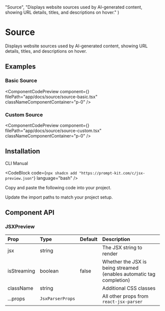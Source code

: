 
  "Source",
  "Displays website sources used by AI-generated content, showing URL details, titles, and descriptions on hover."
)

# Source

Displays website sources used by AI-generated content, showing URL details, titles, and descriptions on hover.

## Examples

### Basic Source

<ComponentCodePreview
  component={<SourceBasic />}
  filePath="app/docs/source/source-basic.tsx"
  classNameComponentContainer="p-0"
/>

### Custom Source

<ComponentCodePreview
  component={<SourceCustom />}
  filePath="app/docs/source/source-custom.tsx"
  classNameComponentContainer="p-0"
/>

## Installation

<Tabs defaultValue="cli">

<TabsList>
  <TabsTrigger value="cli">CLI</TabsTrigger>
  <TabsTrigger value="manual">Manual</TabsTrigger>
</TabsList>

<TabsContent value="cli">

<CodeBlock
  code={`npx shadcn add "https://prompt-kit.com/c/jsx-preview.json"`}
  language="bash"
/>

</TabsContent>

<TabsContent value="manual">

<Steps>

<Step>Copy and paste the following code into your project.</Step>

<CodeBlock filePath="components/prompt-kit/jsx-preview.tsx" language="tsx" />

<Step>Update the import paths to match your project setup.</Step>

</Steps>

</TabsContent>

</Tabs>

## Component API

### JSXPreview

| Prop        | Type             | Default | Description                                                          |
| :---------- | :--------------- | :------ | :------------------------------------------------------------------- |
| jsx         | string           |         | The JSX string to render                                             |
| isStreaming | boolean          | false   | Whether the JSX is being streamed (enables automatic tag completion) |
| className   | string           |         | Additional CSS classes                                               |
| ...props    | `JsxParserProps` |         | All other props from `react-jsx-parser`                              |
